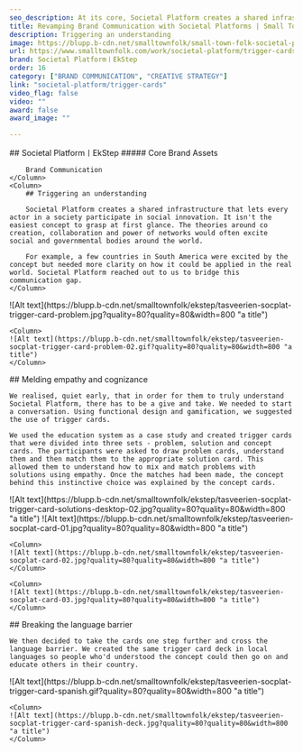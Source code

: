 ```yaml
---
seo_description: At its core, Societal Platform creates a shared infrastructure that lets every actor in a society participate in social innovation.Their principles act as the ultimate guide to imbibe the philosophies of a societal platform.
title: Revamping Brand Communication with Societal Platforms | Small Town Folk — Small Town Folk
description: Triggering an understanding
image: https://blupp.b-cdn.net/smalltownfolk/small-town-folk-societal-platform-trigger-cards-desktop.jpg?quality=80
url: https://www.smalltownfolk.com/work/societal-platform/trigger-cards
brand: Societal Platform〡EkStep 
order: 16
category: ["BRAND COMMUNICATION", "CREATIVE STRATEGY"]
link: "societal-platform/trigger-cards"
video_flag: false
video: ""
award: false
award_image: ""

---
```


<Column2>
    <Column>
        ## Societal Platform〡EkStep
        ##### Core Brand Assets

        Brand Communication
    </Column>
    <Column>  
        ## Triggering an understanding 
        
        Societal Platform creates a shared infrastructure that lets every actor in a society participate in social innovation. It isn't the easiest concept to grasp at first glance. The theories around co creation, collaboration and power of networks would often excite social and governmental bodies around the world.

        For example, a few countries in South America were excited by the concept but needed more clarity on how it could be applied in the real world. Societal Platform reached out to us to bridge this communication gap.
    </Column>
</Column2>

<Column2>
    <Column>
    ![Alt text](https://blupp.b-cdn.net/smalltownfolk/ekstep/tasveerien-socplat-trigger-card-problem.jpg?quality=80?quality=80&width=800 "a title") 
    </Column>

    <Column>
    ![Alt text](https://blupp.b-cdn.net/smalltownfolk/ekstep/tasveerien-socplat-trigger-card-problem-02.gif?quality=80?quality=80&width=800 "a title")
    </Column>
</Column2>

<Column>
    ## Melding empathy and cognizance

    We realised, quiet early, that in order for them to truly understand Societal Platform, there has to be a give and take. We needed to start a conversation. Using functional design and gamification, we suggested the use of trigger cards.

    We used the education system as a case study and created trigger cards that were divided into three sets - problem, solution and concept cards. The participants were asked to draw problem cards, understand them and then match them to the appropriate solution card. This allowed them to understand how to mix and match problems with solutions using empathy. Once the matches had been made, the concept behind this instinctive choice was explained by the concept cards.
</Column>

<Column>
    ![Alt text](https://blupp.b-cdn.net/smalltownfolk/ekstep/tasveerien-socplat-trigger-card-solutions-desktop-02.jpg?quality=80?quality=80&width=800 "a title") 
</Column>

<Column3>
    <Column>
    ![Alt text](https://blupp.b-cdn.net/smalltownfolk/ekstep/tasveerien-socplat-card-01.jpg?quality=80?quality=80&width=800 "a title") 
    </Column>

    <Column>
    ![Alt text](https://blupp.b-cdn.net/smalltownfolk/ekstep/tasveerien-socplat-card-02.jpg?quality=80?quality=80&width=800 "a title")
    </Column>

    <Column>
    ![Alt text](https://blupp.b-cdn.net/smalltownfolk/ekstep/tasveerien-socplat-card-03.jpg?quality=80?quality=80&width=800 "a title")
    </Column>
</Column3>

<Column>
    ## Breaking the language barrier

    We then decided to take the cards one step further and cross the language barrier. We created the same trigger card deck in local languages so people who'd understood the concept could then go on and educate others in their country.
</Column>

<Column2>
    <Column>
    ![Alt text](https://blupp.b-cdn.net/smalltownfolk/ekstep/tasveerien-socplat-trigger-card-spanish.gif?quality=80?quality=80&width=800 "a title") 
    </Column>

    <Column>
    ![Alt text](https://blupp.b-cdn.net/smalltownfolk/ekstep/tasveerien-socplat-trigger-card-spanish-deck.jpg?quality=80?quality=80&width=800 "a title")
    </Column>
</Column2>
